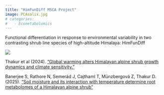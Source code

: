 ```yaml
---
title: "HimFunDiff MSCA Project"
image: PCAsalix.jpg
# categories: 
#   - Ecometabolomics
---
```


Functional differentiation in response to environmental variability in two contrasting shrub line species of high-altitude Himalaya: HimFunDiff

![](PCAsalix.jpg)


Thakur et al (2024). ["Global warming alters Himalayan alpine shrub growth dynamics and climate sensitivity."](https://zenodo.org/records/10547067)

Banerjee S, Rathore N, Semerád J, Cajthaml T, Münzbergová Z, Thakur D. (2025). ["Soil moisture and its interaction with temperature determine root metabolomes of a Himalayan alpine shrub"](https://zenodo.org/records/16568398)
